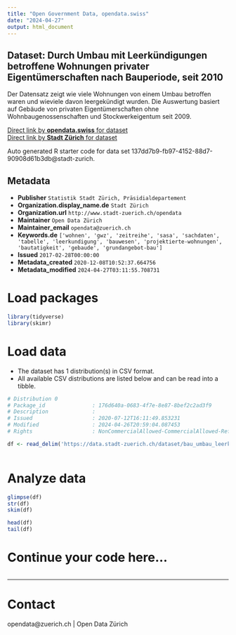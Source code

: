 ```yaml
---
title: "Open Government Data, opendata.swiss"
date: "2024-04-27"
output: html_document
---
```


## Dataset: Durch Umbau mit Leerkündigungen betroffene Wohnungen privater Eigentümerschaften nach Bauperiode, seit 2010


Der Datensatz zeigt wie viele Wohnungen von einem Umbau betroffen waren und wieviele davon leergekündigt wurden. Die Auswertung basiert auf Gebäude von privaten Eigentümerschaften ohne Wohnbaugenossenschaften und Stockwerkeigentum seit 2009.


[Direct link by **opendata.swiss** for dataset](https://opendata.swiss/de/dataset/durch-umbau-mit-leerkundigungen-betroffene-wohnungen-privater-eigentumerschaften-seit-2009)<br>
[Direct link by **Stadt Zürich** for dataset](https://data.stadt-zuerich.ch/dataset/bau_umbau_leerkuendigung_whg_baujahr_personen_od5051)

Auto generated R starter code for data set 137dd7b9-fb97-4152-88d7-90908d61b3db@stadt-zurich.

## Metadata

- **Publisher** `Statistik Stadt Zürich, Präsidialdepartement`
- **Organization.display_name.de** `Stadt Zürich`
- **Organization.url** `http://www.stadt-zuerich.ch/opendata`
- **Maintainer** `Open Data Zürich`
- **Maintainer_email** `opendata@zuerich.ch`
- **Keywords.de** `['wohnen', 'gwz', 'zeitreihe', 'sasa', 'sachdaten', 'tabelle', 'leerkundigung', 'bauwesen', 'projektierte-wohnungen', 'bautatigkeit', 'gebaude', 'grundangebot-bau']`
- **Issued** `2017-02-28T00:00:00`
- **Metadata_created** `2020-12-08T10:52:37.664756`
- **Metadata_modified** `2024-04-27T03:11:55.708731`


# Load packages

```r

library(tidyverse)
library(skimr)

```

# Load data

-   The dataset has 1 distribution(s) in CSV format.
-   All available CSV distributions are listed below and can be read into a tibble.

```r

# Distribution 0
# Package_id               : 176d640a-0683-4f7e-8e87-8bef2c2ad3f9
# Description              : 
# Issued                   : 2020-07-12T16:11:49.853231
# Modified                 : 2024-04-26T20:59:04.087453
# Rights                   : NonCommercialAllowed-CommercialAllowed-ReferenceNotRequired

df <- read_delim('https://data.stadt-zuerich.ch/dataset/bau_umbau_leerkuendigung_whg_baujahr_personen_od5051/download/BAU505OD5051.csv')



```

# Analyze data

```r

glimpse(df)
str(df)
skim(df)

head(df)
tail(df)

```

# Continue your code here...

```r

```

------------------------------------------------------------------------

# Contact

opendata@zuerich.ch | Open Data Zürich
